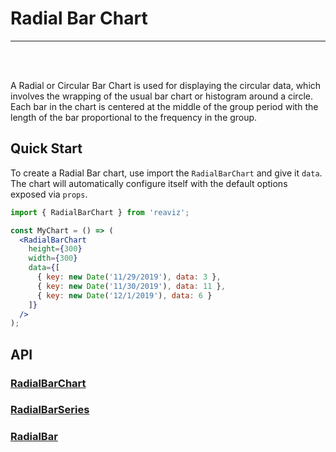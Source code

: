 
<Meta title="Docs|Chart Types/Radial Bar Chart" />

# Radial Bar Chart

---
<br />
<Story id="charts-bar-chart-radial--simple" />
<br />

A Radial or Circular Bar Chart is used for displaying the circular data, which involves the
wrapping of the usual bar chart or histogram around a circle. Each bar in the chart is centered at
the middle of the group period with the length of the bar proportional to the frequency in the group.

## Quick Start
To create a Radial Bar chart, use import the `RadialBarChart` and give it `data`. The chart
will automatically configure itself with the default options exposed via `props`.

```jsx
import { RadialBarChart } from 'reaviz';

const MyChart = () => (
  <RadialBarChart
    height={300}
    width={300}
    data={[
      { key: new Date('11/29/2019'), data: 3 },
      { key: new Date('11/30/2019'), data: 11 },
      { key: new Date('12/1/2019'), data: 6 }
    ]}
  />
);
```

## API
### [RadialBarChart](https://github.com/jask-oss/reaviz/blob/master/src/RadialAreaChart/RadialAreaChart.tsx)
<Props of={RadialBarChart} />

### [RadialBarSeries](https://github.com/jask-oss/reaviz/blob/master/src/RadialAreaChart/RadialBarSeries/RadialBarSeries.tsx)
<Props of={RadialBarSeries} />

### [RadialBar](https://github.com/jask-oss/reaviz/blob/master/src/RadialAreaChart/RadialBarSeries/RadialBar.tsx)
<Props of={RadialBar} />
